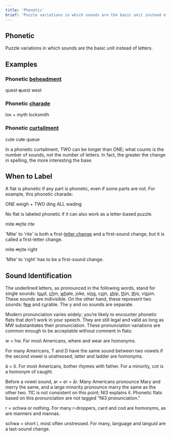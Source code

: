 ```yaml
---
title: 'Phonetic'
brief: 'Puzzle variations in which sounds are the basic unit instead of letters.'
---
```

## Phonetic

Puzzle variations in which sounds are the basic unit instead of letters.

## Examples

### Phonetic [beheadment](base/beheadment)

<Step>quest</Step>
<Step><del>q</del>uest</Step>
<Finally>west</Finally>

### Phonetic [charade](base/charade)

<Step>lox + myth</Step>
<Finally>locksmith</Finally>

### Phonetic [curtailment](base/curtailment)

<Step>cute</Step>
<Step>cu<del>t</del>e</Step>
<Finally>queue</Finally>
  
In a phonetic curtailment, TWO can be longer than ONE; what counts is the number of sounds, not the number of letters. In fact, the greater the change in spelling, the more interesting the base.

## When to Label

A flat is phonetic if any part is phonetic, even if some parts are not. For example, this phonetic charade:

<Step><label>ONE</label> weigh + <label>TWO</label> ding</Step>
<Finally><label>ALL</label> wading</Finally>

No flat is labeled phonetic if it can also work as a letter-based puzzle.

<Step>mite</Step>
<Step><del>m</del><ins>r</ins>ite</Step>
<Finally>rite</Finally>

'Mite' to 'rite' is both a first-[letter change](base/letter-change) and a first-sound change, but it is called a first-letter change.

<Step>mite</Step>
<Step><del>m</del><ins>r</ins>ite</Step>
<Finally>right</Finally>

'Mite' to 'right' has to be a first-sound change.

## Sound Identification

The underlined letters, as pronounced in the following words, stand for single sounds: l<u>ou</u>d, <u>ch</u>in, <u>wh</u>ale, <u>j</u>oke, si<u>ng</u>, c<u>oi</u>n, <u>sh</u>ip, <u>th</u>in, <u>th</u>is, vi<u>si</u>on. These sounds are indivisible. On the other hand, these represent two sounds: f<u>ew</u> and c<u>u</u>rable. The y and oo sounds are separate.

Modern pronunciation varies widely; you&rsquo;re likely to encounter phonetic flats that don&rsquo;t work in your speech. They are still legal and valid as long as MW substantiates their pronunciation. These pronunciation variations are common enough to be acceptable without comment in flats:

w = hw. For most Americans, <span class="w">where</span> and <span class="w">wear</span> are homonyms.

For many Americans, T and D have the same sound between two vowels if the second vowel is unstressed; <span class= "w">latter</span> and <span class="w">ladder</span> are homonyms.

&auml; = &#335;. For most Americans, <span class= "w">bother</span> rhymes with <span class="w">father</span>. For a minority, <span class="w">cot</span> is a homonym of <span class="w">caught</span>.

Before a vowel sound, ar = er = &#257;r. Many Americans pronounce <span class="w">Mary</span> and <span class= "w">merry</span> the same, and a large minority pronounce <span class="w">marry</span> the same as the other two. 11C is not consistent on this point; NI3 explains it. Phonetic flats based on this pronunciation are not tagged &ldquo;NI3 pronunciation.&rdquo;

r = schwa or nothing. For many r-droppers, <span class= "w">card</span> and <span class="w">cod</span> are homonyms, as are <span class="w">manners</span> and <span class= "w">mannas</span>.

schwa = short i, most often unstressed. For many, <span class= "w">language</span> and <span class="w">languid</span> are a last-sound change.